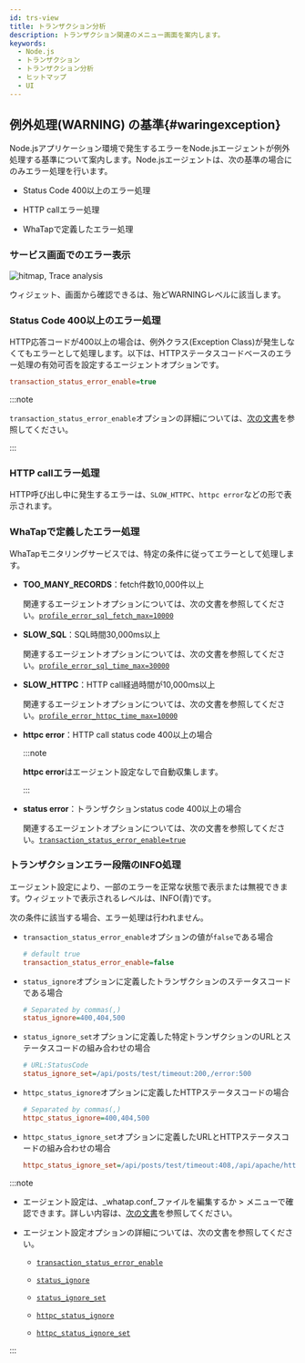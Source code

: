 ```yaml
---
id: trs-view
title: トランザクション分析
description: トランザクション関連のメニュー画面を案内します。
keywords:
  - Node.js
  - トランザクション
  - トランザクション分析
  - ヒットマップ
  - UI
---
```



<Trsview />

## 例外処理(WARNING) の基準{#waringexception}

Node.jsアプリケーション環境で発生するエラーをNode.jsエージェントが例外処理する基準について案内します。Node.jsエージェントは、次の基準の場合にのみエラー処理を行います。

- Status Code 400以上のエラー処理

- HTTP callエラー処理

- WhaTapで定義したエラー処理

### サービス画面でのエラー表示

![hitmap, Trace analysis](/img/faq/apm-faq-hitmap-error.png)

<Cmdname sid="AA005" className="uitext" />ウィジェット、<Cmdname sid="TTL06209" className="uitext" />画面から確認できる<Cmdname sid="TTL06087" className="uitext" />は、殆ど<span class="slow">WARNING</span>レベルに該当します。

### Status Code 400以上のエラー処理

HTTP応答コードが400以上の場合は、例外クラス(Exception Class)が発生しなくてもエラーとして処理します。以下は、HTTPステータスコードベースのエラー処理の有効可否を設定するエージェントオプションです。 

```ini title="whatap.conf"
transaction_status_error_enable=true
```

:::note

`transaction_status_error_enable`オプションの詳細については、[次の文書](agent-transaction#transaction_status_error_enable)を参照してください。

:::

### HTTP callエラー処理

HTTP呼び出し中に発生するエラーは、`SLOW_HTTPC`、`httpc error`などの形で表示されます。

### WhaTapで定義したエラー処理

WhaTapモニタリングサービスでは、特定の条件に従ってエラーとして処理します。

- **TOO_MANY_RECORDS**：fetch件数10,000件以上

  関連するエージェントオプションについては、次の文書を参照してください。[`profile_error_sql_fetch_max=10000`](agent-dbsql#profile_error_sql_fetch_max)

- **SLOW_SQL**：SQL時間30,000ms以上

  関連するエージェントオプションについては、次の文書を参照してください。[`profile_error_sql_time_max=30000`](agent-dbsql#profile_error_sql_time_max)

- **SLOW_HTTPC**：HTTP call経過時間が10,000ms以上

  関連するエージェントオプションについては、次の文書を参照してください。[`profile_error_httpc_time_max=10000`](agent-httpcapicall#profile_error_httpc_time_max)

- **httpc error**：HTTP call status code 400以上の場合

  :::note

  **httpc error**はエージェント設定なしで自動収集します。

  :::

- **status error**：トランザクションstatus code 400以上の場合

  関連するエージェントオプションについては、次の文書を参照してください。[`transaction_status_error_enable=true`](agent-transaction#transaction_status_error_enable)

### トランザクションエラー段階のINFO処理

エージェント設定により、一部のエラーを正常な状態で表示または無視できます。<Cmdname sid="AA005" className="uitext" />ウィジェットで表示されるレベルは、<span class="normal">INFO</span>(青)です。

次の条件に該当する場合、エラー処理は行われません。

- `transaction_status_error_enable`オプションの値が`false`である場合

  ```ini title="whatap.conf"
  # default true
  transaction_status_error_enable=false
  ```

- `status_ignore`オプションに定義したトランザクションのステータスコードである場合

  ```ini title="whatap.conf"
  # Separated by commas(,)
  status_ignore=400,404,500
  ```

- `status_ignore_set`オプションに定義した特定トランザクションのURLとステータスコードの組み合わせの場合

  ```ini title="whatap.conf"
  # URL:StatusCode
  status_ignore_set=/api/posts/test/timeout:200,/error:500
  ```

- `httpc_status_ignore`オプションに定義したHTTPステータスコードの場合

  ```ini title="whatap.conf"
  # Separated by commas(,)
  httpc_status_ignore=400,404,500
  ```

- `httpc_status_ignore_set`オプションに定義したURLとHTTPステータスコードの組み合わせの場合

  ```ini title="whatap.conf"
  httpc_status_ignore_set=/api/posts/test/timeout:408,/api/apache/httpclient/posts/timeout:500
  ```

:::note

- エージェント設定は、_whatap.conf_ファイルを編集するか<Cmdname sid="management" className="uitext" /> &gt; <Cmdname sid="agent_configuration" className="uitext" />メニューで確認できます。詳しい内容は、[次の文書](set-agent)を参照してください。

- エージェント設定オプションの詳細については、次の文書を参照してください。

  - [`transaction_status_error_enable`](agent-transaction#transaction_status_error_enable)

  - [`status_ignore`](agent-transaction#status_ignore)

  - [`status_ignore_set`](agent-transaction#status_ignore_set)

  - [`httpc_status_ignore`](agent-transaction#httpc_status_ignore)

  - [`httpc_status_ignore_set`](agent-transaction#httpc_status_ignore_set)

:::
